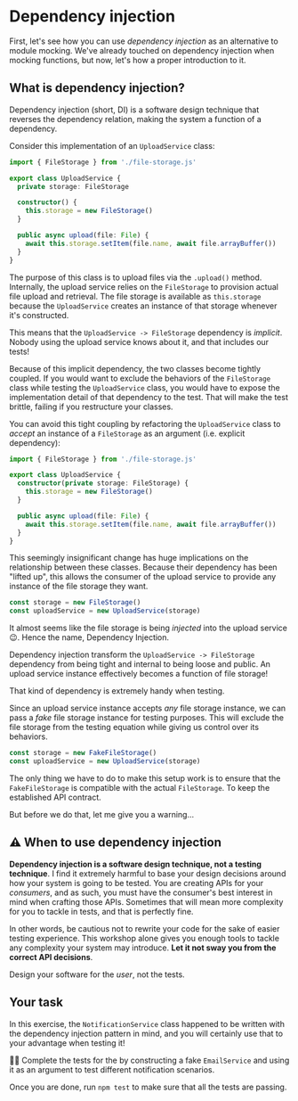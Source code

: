 # Dependency injection

First, let's see how you can use _dependency injection_ as an alternative to module mocking. We've already touched on dependency injection when mocking functions, but now, let's how a proper introduction to it.

## What is dependency injection?

Dependency injection (short, DI) is a software design technique that reverses the dependency relation, making the system a function of a dependency.

Consider this implementation of an `UploadService` class:

```ts
import { FileStorage } from './file-storage.js'

export class UploadService {
  private storage: FileStorage

  constructor() {
    this.storage = new FileStorage()
  }

  public async upload(file: File) {
    await this.storage.setItem(file.name, await file.arrayBuffer())
  }
}
```

The purpose of this class is to upload files via the `.upload()` method. Internally, the upload service relies on the `FileStorage` to provision actual file upload and retrieval. The file storage is available as `this.storage` because the `UploadService` creates an instance of that storage whenever it's constructed.

This means that the `UploadService -> FileStorage` dependency is _implicit_. Nobody using the upload service knows about it, and that includes our tests!

Because of this implicit dependency, the two classes become tightly coupled. If you would want to exclude the behaviors of the `FileStorage` class while testing the `UploadService` class, you would have to expose the implementation detail of that dependency to the test. That will make the test brittle, failing if you restructure your classes.

You can avoid this tight coupling by refactoring the `UploadService` class to _accept_ an instance of a `FileStorage` as an argument (i.e. explicit dependency):

```ts add=4 remove=5
import { FileStorage } from './file-storage.js'

export class UploadService {
  constructor(private storage: FileStorage) {
    this.storage = new FileStorage()
  }

  public async upload(file: File) {
    await this.storage.setItem(file.name, await file.arrayBuffer())
  }
}
```

This seemingly insignificant change has huge implications on the relationship between these classes. Because their dependency has been "lifted up", this allows the consumer of the upload service to provide any instance of the file storage they want.

```ts highlight=2
const storage = new FileStorage()
const uploadService = new UploadService(storage)
```

<callout-info>It almost seems like the file storage is being _injected_ into the upload service :wink:. Hence the name, Dependency Injection.</callout-info>

Dependency injection transform the `UploadService -> FileStorage` dependency from being tight and internal to being loose and public. An upload service instance effectively becomes a function of file storage!

That kind of dependency is extremely handy when testing.

Since an upload service instance accepts _any_ file storage instance, we can pass a _fake_ file storage instance for testing purposes. This will exclude the file storage from the testing equation while giving us control over its behaviors.

```ts highlight=1
const storage = new FakeFileStorage()
const uploadService = new UploadService(storage)
```

The only thing we have to do to make this setup work is to ensure that the `FakeFileStorage` is compatible with the actual `FileStorage`. To keep the established API contract.

But before we do that, let me give you a warning...

## :warning: When to use dependency injection

**Dependency injection is a software design technique, not a testing technique**. I find it extremely harmful to base your design decisions around how your system is going to be tested. You are creating APIs for your _consumers_, and as such, you must have the consumer's best interest in mind when crafting those APIs. Sometimes that will mean more complexity for you to tackle in tests, and that is perfectly fine.

In other words, be cautious not to rewrite your code for the sake of easier testing experience. This workshop alone gives you enough tools to tackle any complexity your system may introduce. **Let it not sway you from the correct API decisions**.

<callout-info class="important">Design your software for the _user_, not the tests.</callout-info>

## Your task

In this exercise, the `NotificationService` class happened to be written with the dependency injection pattern in mind, and you will certainly use that to your advantage when testing it!

👨‍💼 Complete the tests for the <InlineFile file="notification-service.test.ts" /> by constructing a fake `EmailService` and using it as an argument to test different notification scenarios.

Once you are done, run `npm test` to make sure that all the tests are passing.
